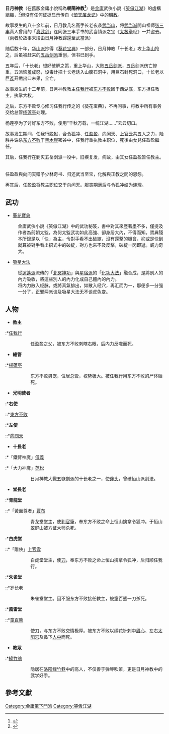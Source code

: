 {{金庸帮派
|名称=日月神教
|小说=[[笑傲江湖|笑傲江湖]]
|时代=[[明朝|明朝]]
|祖师=不詳
|掌门=[[任我行|任我行]]<br>[[東方不敗|東方不敗]]<br>[[任盈盈|任盈盈]]<br>[[向問天|向問天]]
|人物=十長老<br>曲洋<br>梅莊四友<br>上官雲<br>童百熊<br>楊蓮亭
}}

{{other uses|日月 (消歧義)}}

'''日月神教'''（在舊版金庸小說稱為'''朝陽神教<ref>{{Cite journal|title=《笑傲江湖》的政治諷喻與《明報》的轉型 (1962 – 1969)|author=陳素雯、馮志弘|url=http://chinese.nchu.edu.tw/files/users/189/中文學報22-《笑傲江湖》的政治諷喻與《明報》的轉型(1962-1969)(P097~P124).pdf|journal=[[国立中興大学|興大]]中文學報|accessdate=2022-04-26|year=2007|volume=22|pages=97-124}}</ref>'''）是[[金庸|金庸]]武俠小說《[[笑傲江湖|笑傲江湖]]》的虛構組織，<ref>{{Cite book |url=https://books.google.com.hk/books?id=1R-2AAAAQBAJ&pg=PT130 |page= |title=三看金庸小說 |author=倪匡 |year=1997 |publisher=遠流出版 |isbn=9789573232957 |access-date=2016-09-19 |archive-date=2020-02-03 |archive-url=https://web.archive.org/web/20200203102055/https://books.google.com.hk/books?id=1R-2AAAAQBAJ&pg=PT130 |dead-url=no }}</ref>但没有任何证据显示传自《[[倚天屠龙记|倚天屠龙记]]》中的[[明教|明教]]。

故事发生的八十余年前，日月教几名高手长老夜袭[[武当山|武当山]]，将[[武当派|武当派]]開山祖师[[张三丰|张三丰]]真人曾用的「[[真武剑|真武剑]]」连同张三丰手书的武当镇派之宝《[[太极拳|太极拳]]经》一并盗去。（兩者於故事末段由日月神教歸還至武當派） 　　

随后数十年，[[华山派|华山派]]抄得《[[葵花宝典|葵花宝典]]》一部分，日月神教「十长老」攻上[[华山|华山]]抢之，后虽被赶来的[[五岳剑派|五岳剑派]]重创，但书已到手。 　　

五年后，「十长老」想好破解之策，重上华山，大败[[五岳剑派|五岳剑派]]，五岳剑派伤亡惨重，五派恼羞成怒，设毒计把十长老诱入山腹石洞中，用巨石封死洞口，十长老以巨[[斧|斧]]开凿出口未果，全亡。 　　

故事发生的十二年前，日月神教教主[[任我行|任我行]]被[[东方不败|东方不败]]困于西湖底，东方担任教主，执掌大权。 　　

之后，东方不败专心修习任我行传之的《葵花宝典》，不再问事，将教中所有事务交给总管[[杨莲亭|杨莲亭]]处理。 　　

杨莲亭为了讨好东方不败，使用“千秋万载，一统江湖……”云云切口。 　　

故事发生期间，任我行脱狱，合[[令狐冲|令狐冲]]、[[任盈盈|任盈盈]]、[[向问天|向问天]]、[[上官云|上官云]]共五人之力，险胜并诛杀[[东方不败|东方不败]]于[[黑木崖|黑木崖]]密谷中，任我行重执教主职位，死後由女兒任盈盈繼任。　　

其后，任我行在剿灭五岳剑派一役中，旧疾复发，病故，由其女任盈盈暂任教主。 　　

任盈盈與向问天赠予少林奇书、归还武当至宝，化解與正教之間的恩怨。 　　

再其后，任盈盈将教主职位交于向问天。服丧期满后与令狐冲结为连理。

==武功==
*[[葵花寶典|葵花寶典]]
:金庸武俠小說《笑傲江湖》中的武功秘笈，書中對其來歷著墨不多，僅提及作者為前朝太監，為何太監武功如此高強、卻身居大內，不得而知。寶典殘本所錄是以「快」為主，令對手看不出破綻，沒有還擊的機會，抑或是快到就算被對手看出招式中的破綻，對方也來不及反擊，破綻一閃即逝。威力奇大。
*[[吸星大法|吸星大法]]
:從[[逍遙派|逍遙派]]流傳的「[[北冥神功|北冥神功]]」與[[星宿派|星宿派]]的「[[化功大法|化功大法]]」融合成，是將別人的內力吸收，將這些別人的內力化成自己體內的內力。
:将内力散入经脉，或將真氣排出，如散入经穴，再汇而为一，那便多一分强一分了，正邪两派谈及吸星大法无不谈虎色变。

==人物==
*'''教主'''
:*[[任我行|任我行]]
::任盈盈之父，被东方不败刺瞎右眼，后内力反噬而死。
:*[[東方不敗|東方不敗]]
::夺取任我行的教主之位，后被任我行、向問天、任盈盈和令狐冲联手所杀。
:*[[任盈盈|任盈盈]]
::日月神教教主任我行独女，东方不败夺权后尊为「圣姑」，隐居洛阳，后嫁令狐冲为妻。

*'''總管'''
:*[[楊蓮亭|楊蓮亭]]
::东方不败男宠，位居总管，权势极大。被任我行用东方不败的尸体砸死。
*'''光明使者'''
:*'''右使'''
::*[[東方不敗|東方不敗]]
:*'''左使'''
::*[[向問天|向問天]]
*'''十長老'''
:*「鐵臂神魔」[[傅義|傅義]]{{來源請求}}
:*「大力神魔」[[范松|范松]]
::日月神教大戰五嶽劍派的十长老之一，使[[斧头|斧头]]，曾破恒山派剑法。
:*「飛天神魔」[[趙鶴|趙鶴]]
::日月神教大戰五嶽劍派的十长老之一，使[[雷震挡|雷震挡]]，曾破恒山派剑法。
:*「金猴神魔」[[張乘風|張乘風]]
::日月神教大戰五嶽劍派的十长老之一，张乘云之兄，使[[熟铜棍|熟铜棍]]，曾破华山派剑法。
:*「白猿神魔」[[張乘雲|張乘雲]]
::日月神教大戰五嶽劍派的十长老之一，张乘风之弟，使[[熟铜棍|熟铜棍]]，曾破华山派剑法。
:*「血刃神魔」[[徐斩|徐斩]]{{來源請求}}
:*「雪掌神魔」[[于彬|于彬]]{{來源請求}}
:*「银蝎神魔」[[丁凌|丁凌]]{{來源請求}}
:*「青蛛神魔」[[党隆|党隆]]{{來源請求}}
:*「绝影神魔」[[薛旭|薛旭]]{{來源請求}}
:*「追风神魔」[[姜滨|姜滨]]{{來源請求}}
:*'''新十長老'''
::*[[鮑大楚|鮑大楚]]
:::任我行脱困后向「江南四友」兴师问罪者之一，後歸順任我行。
::*[[秦偉邦|秦偉邦]]
:::任我行脱困后向「江南四友」兴师问罪者之一，从江西青旗旗主升任，被逼服脱去药壳的三尸脑神丹，被向問天踢死。
::*[[王誠|王誠]]
:::任我行脱困后向「江南四友」兴师问罪者之一，後歸順任我行。
::*[[桑三娘|桑三娘]]
:::任我行脱困后向「江南四友」兴师问罪者之一，後歸順任我行。
::*文長老
:::任我行被囚前三年被逐出教，其后为[[嵩山派|嵩山派]]、[[泰山派|泰山派]]及[[衡山派|衡山派]]围攻而死。
::*丘長老
:::任我行被囚前两年离奇死于甘肃。
::*葛長老
:::于桃谷中布下陷阱捉拿岳不群者之一。
::*杜長老
:::于桃谷中布下陷阱捉拿岳不群者之一。被岳不群杀死。
::*莫長老
:::于桃谷中布下陷阱捉拿岳不群者之一。被岳不群杀死。
::*[[曲洋|曲洋]]
:::日月神教长老，酷爱音律，擅长弹琴，与[[衡山派|衡山派]][[刘正风|刘正风]]结交，並以廣陵散改作成《笑傲江湖》之曲。被嵩山派的丁勉、陆柏掌力震伤，与刘正风自绝经脉而死。
*'''堂長老'''
:*'''青龍堂'''
::*「黃面尊者」[[賈布|賈布]]
:::青龙堂堂主，使[[判官筆|判官筆]]，奉东方不败之命上恒山擒拿令狐冲。于恒山翠屏山被方证大师杀死。
:*'''白虎堂'''
::*「雕俠」[[上官雲|上官雲]]
:::白虎堂堂主，使[[刀|刀]]，奉东方不败之命上恒山擒拿令狐冲，后归顺任我行。
:*'''朱雀堂'''
::*罗长老
:::朱雀堂堂主。因不服东方不败接任教主，被童百熊一刀杀死。
:*'''風雷堂'''
::*[[童百熊|童百熊]]
:::使[[刀|刀]]，与东方不败交情极厚。被东方不败以绣花针刺中[[眉心|眉心]]、左右[[太阳穴|太阳穴]]及鼻下[[人中|人中]]而死。
*'''教眾'''
:*[[綠竹翁|綠竹翁]]
::隐居在[[洛阳|洛阳]][[绿竹巷|绿竹巷]]中的高人，不仅善于弹琴吹箫，更是日月神教中的武学好手。
:*「江南四友」
::*[[黃鐘公|黃鐘公]]
::*[[黑白子|黑白子]]
::*[[禿筆翁|禿筆翁]]
::*[[丹青生|丹青生]]
:*郝某
::任我行被囚前一年被东方不败处决。
:*卢大哥
::少室山下围攻林平之、岳灵珊者之一。被令狐沖杀死。
:*史老三
::少室山下围攻林平之、岳灵珊者之一，被岳灵珊所伤。被令狐沖杀死。
:*闵老二
::少室山下围攻林平之、岳灵珊者之一。被令狐沖杀死。
:*包某
::假扮东方不败者。

==參考文獻==
{{Reflist}}

[[Category:金庸筆下門派|Category:金庸筆下門派]]
[[Category:笑傲江湖|Category:笑傲江湖]]